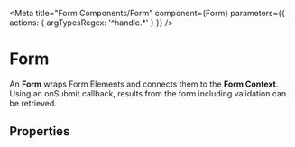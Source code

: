 
<Meta
  title="Form Components/Form"
  component={Form}
  parameters={{
    actions: { argTypesRegex: '^handle.*' }
  }}
/>

# Form

An **Form** wraps Form Elements and connects them to the **Form Context**. Using an
onSubmit callback, results from the form including validation can be retrieved.

<Story name="Example">
  <FullExample />
</Story>

## Properties

<ArgsTable story="Example" />
